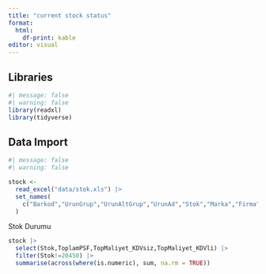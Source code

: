 ```yaml
---
title: "current stock status"
format: 
  html: 
    df-print: kable
editor: visual
---
```


## Libraries

```r
#| message: false
#| warning: false
library(readxl)
library(tidyverse)

```

## Data Import

```r
#| message: false
#| warning: false

stock <- 
  read_excel("data/stok.xls") |> 
  set_names(
    c("Barkod","UrunGrup","UrunAltGrup","UrunAd","Stok","Marka","Firma","KDV","PSF","ToplamPSF","DF","ToplamDF","Maliyet_KDVsiz","TopMaliyet_KDVsiz","Maliyet_KDVli","TopMaliyet_KDVli")
  )

```

Stok Durumu

```r
stock |> 
  select(Stok,ToplamPSF,TopMaliyet_KDVsiz,TopMaliyet_KDVli) |> 
  filter(Stok!=20450) |> 
  summarise(across(where(is.numeric), sum, na.rm = TRUE))
```
